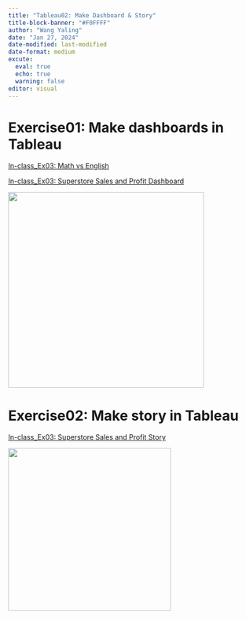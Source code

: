 ```yaml
---
title: "Tableau02: Make Dashboard & Story"
title-block-banner: "#F0FFFF"
author: "Wang Yaling"
date: "Jan 27, 2024"
date-modified: last-modified
date-format: medium
excute:
  eval: true
  echo: true
  warning: false
editor: visual
---
```


# Exercise01: Make dashboards in Tableau

[In-class_Ex03: Math vs English](https://public.tableau.com/app/profile/yaling.wang1911/viz/In-class_Ex03MathvsEnglish/Dashboard1)

[In-class_Ex03: Superstore Sales and Profit Dashboard](https://public.tableau.com/app/profile/yaling.wang1911/viz/In-class_Ex03SuperstoreSalesandProfitDashboard/SuperstoreSalesandProfitDashboard)

![](images/tableau-dashboard.png){width="398"}

# Exercise02: Make story in Tableau

[In-class_Ex03: Superstore Sales and Profit Story](https://public.tableau.com/app/profile/yaling.wang1911/viz/In-class_Ex03SuperstoreSalesandProfitStory_17063378098960/SuperstoreSalesandProfitStory)

![](images/tableau-storyline.jpg){width="331"}
